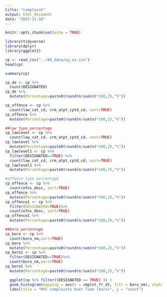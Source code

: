```yaml
---
title: "complaint"
output: html_document
date: "2022-11-18"
---
```


```r
knitr::opts_chunk$set(echo = TRUE)
```

```r
library(tidyverse)
library(dplyr)
library(ggplot2)
```

```r
cp <- read_csv("../00_data/cp_oz.csv")
head(cp)
```
```r
summary(cp)
```
```r
cp_de <- cp %>%
  count(DESIGNATED)
cp_de %>%
  mutate(Percentage=paste0(round(n/sum(n)*100,2),"%"))

```

```r
cp_offence <- cp %>%
  count(law_cat_cd, crm_atpt_cptd_cd, sort=TRUE)
cp_offence %>%
  mutate(Percentage=paste0(round(n/sum(n)*100,2),"%"))

##law type percentage
cp_lawlevel <- cp %>%
  count(law_cat_cd, crm_atpt_cptd_cd, sort=TRUE)
cp_lawlevel %>%
  mutate(Percentage=paste0(round(n/sum(n)*100,2),"%"))
cp_lawlevel1 <- cp %>%
  filter(DESIGNATED==TRUE) %>%
  count(law_cat_cd, crm_atpt_cptd_cd, sort=TRUE)
cp_lawlevel1 %>%
  mutate(Percentage=paste0(round(n/sum(n)*100,2),"%"))

#offence type percentage
cp_offence <- cp %>%
  count(ofns_desc, sort=TRUE)
cp_offence %>%
  mutate(Percentage=paste0(round(n/sum(n)*100,2),"%"))
cp_offence1 <- cp %>%
  filter(DESIGNATED=TRUE)%>%
  count(ofns_desc, sort=TRUE)
cp_offence1 %>%
  mutate(Percentage=paste0(round(n/sum(n)*100,2),"%"))

##boro percentage
cp_boro <- cp %>%
  count(boro_nm,sort=TRUE)
cp_boro %>%
  mutate(Percentage=paste0(round(n/sum(n)*100,2),"%"))
cp_boro1 <- cp %>%
  filter(DESIGNATED==TRUE)%>%
  count(boro_nm,sort=TRUE)
cp_boro1 %>%
  mutate(Percentage=paste0(round(n/sum(n)*100,2),"%"))

```
```r

  ggplot(cp %>% filter((DESIGNATED == TRUE) )) +
  geom_histogram(mapping = aes(x = cmplnt_fr_dt, fill = boro_nm), alpha = 0.5) +
  labs(title = "NYC complaints Over Time (boro)", y = "count")
```
```r

```

